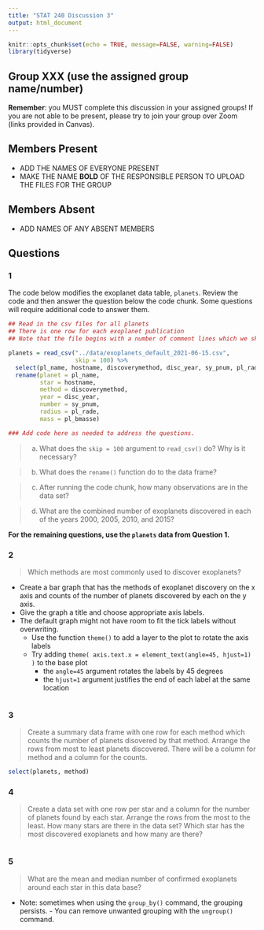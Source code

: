 ```yaml
---
title: "STAT 240 Discussion 3"
output: html_document
---
```


```r
knitr::opts_chunk$set(echo = TRUE, message=FALSE, warning=FALSE)
library(tidyverse)
```


## Group XXX (use the assigned group name/number)

**Remember**: you MUST complete this discussion in your assigned groups! If you are not able to be present, please try to join your group over Zoom (links provided in Canvas).

## Members Present

- ADD THE NAMES OF EVERYONE PRESENT
- MAKE THE NAME **BOLD** OF THE RESPONSIBLE PERSON TO UPLOAD THE FILES FOR THE GROUP

## Members Absent

- ADD NAMES OF ANY ABSENT MEMBERS

## Questions

### 1

The code below modifies the exoplanet data table, `planets`.  Review the code and then answer the question below the code chunk.  Some questions will require additional code to answer them.

```r
## Read in the csv files for all planets
## There is one row for each exoplanet publication
## Note that the file begins with a number of comment lines which we skip

planets = read_csv("../data/exoplanets_default_2021-06-15.csv",
                   skip = 100) %>% 
  select(pl_name, hostname, discoverymethod, disc_year, sy_pnum, pl_rade, pl_bmasse) %>%
  rename(planet = pl_name,
         star = hostname,
         method = discoverymethod,
         year = disc_year,
         number = sy_pnum,
         radius = pl_rade,
         mass = pl_bmasse)

### Add code here as needed to address the questions.
```

>  (a) What does the `skip = 100` argument to `read_csv()` do? Why is it necessary?

>  (b)  What does the `rename()` function do to the data frame?

>  (c)  After running the code chunk, how many observations are in the data set?

>  (d) What are the combined number of exoplanets discovered in each of the years 2000, 2005, 2010, and 2015?

**For the remaining questions, use the `planets` data from Question 1.**

### 2

> Which methods are most commonly used to discover exoplanets?

- Create a bar graph that has the methods of exoplanet discovery on the x axis and counts of the number of planets discovered by each on the y axis.
- Give the graph a title and choose appropriate axis labels.
- The default graph might not have room to fit the tick labels without overwriting.
    - Use the function `theme()` to add a layer to the plot to rotate the axis labels
    - Try adding `theme( axis.text.x = element_text(angle=45, hjust=1) )` to the base plot
        - the `angle=45` argument rotates the labels by 45 degrees
        - the `hjust=1` argument justifies the end of each label at the same location
        
```r

```


### 3

> Create a summary data frame with one row for each method which counts the number of planets disovered by that method.
Arrange the rows from most to least planets discovered.
There will be a column for method and a column for the counts.

```r
select(planets, method)
```



### 4

> Create a data set with one row per star and a column for the number of planets found by each star. Arrange the rows from the most to the least.
How many stars are there in the data set?
Which star has the most discovered exoplanets and how many are there?

```r

```


### 5

> What are the mean and median number of confirmed exoplanets around each star in this data base?

- Note: sometimes when using the `group_by()` command, the grouping persists. - You can remove unwanted grouping with the `ungroup()` command.

```r

```

